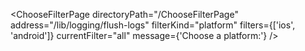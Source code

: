 

<ChooseFilterPage
  directoryPath="/ChooseFilterPage"
  address="/lib/logging/flush-logs"
  filterKind="platform"
  filters={['ios', 'android']}
  currentFilter="all"
  message={'Choose a platform:'}
/>
